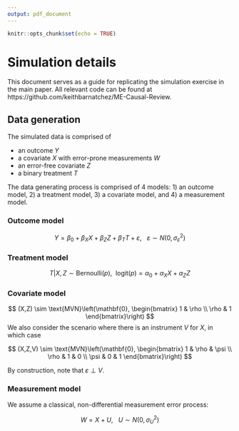 ```yaml
---
output: pdf_document
---
```


```r
knitr::opts_chunk$set(echo = TRUE)
```

# Simulation details

This document serves as a guide for replicating the simulation exercise in the main paper. All relevant code can be found at https://github.com/keithbarnatchez/ME-Causal-Review.

## Data generation

The simulated data is comprised of

- an outcome $Y$
- a covariate $X$ with error-prone measurements $W$
- an error-free covariate $Z$
- a binary treatment $T$

The data generating process is comprised of 4 models: 1) an outcome model, 2) a treatment model, 3) a covariate model, and 4) a measurement model.

### Outcome model

$$
Y = \beta_0 + \beta_X X + \beta_Z Z + \beta_T T + \varepsilon, \ \ \ \varepsilon \sim N(0,\sigma^2_\varepsilon)
$$

### Treatment model

$$
T|X,Z \sim \text{Bernoulli}(p), \ \ \text{logit}({p}) = \alpha_0 + \alpha_X X + \alpha_Z Z
$$

### Covariate model

$$
(X,Z) \sim \text{MVN}\left(\mathbf{0}, 
\begin{bmatrix}
1 & \rho \\
\rho & 1
\end{bmatrix}\right)
$$
We also consider the scenario where there is an instrument $V$ for $X$, in which case

$$
(X,Z,V) \sim \text{MVN}\left(\mathbf{0}, 
\begin{bmatrix}
1 & \rho & \psi \\
\rho & 1 & 0 \\
\psi & 0 & 1
\end{bmatrix}\right)
$$

By construction, note that $\varepsilon \perp V$.

### Measurement model

We assume a classical, non-differential measurement error process:

$$
W = X + U, \ \ \ U \sim N(0,\sigma^2_U)
$$

